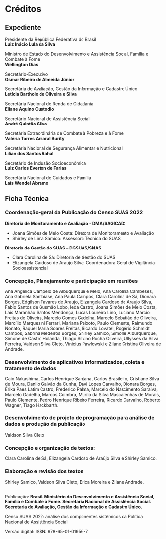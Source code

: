 # Créditos {.unnumbered}

## Expediente {.unnumbered}

Presidente da República Federativa do Brasil\
**Luiz Inácio Lula da Silva**

Ministro de Estado do Desenvolvimento e Assistência Social, Família e Combate à Fome\
**Wellington Dias**

Secretário-Executivo\
**Osmar Ribeiro de Almeida Júnior**

Secretária de Avaliação, Gestão da Informação e Cadastro Único\
**Letícia Bartholo de Oliveira e Silva**

Secretária Nacional de Renda de Cidadania\
**Eliane Aquino Custodio**

Secretário Nacional de Assistência Social\
**André Quintão Silva**

Secretária Extraordinária de Combate à Pobreza e à Fome\
**Valéria Torres Amaral Burity**

Secretária Nacional de Segurança Alimentar e Nutricional\
**Lilian dos Santos Rahal**

Secretário de Inclusão Socioeconômica\
**Luiz Carlos Everton de Farias**

Secretária Nacional de Cuidados e Família\
**Laís Wendel Abramo**

## Ficha Técnica {.unnumbered}

### Coordenação-geral da Publicação do Censo SUAS 2022 {.unnumbered}

**Diretoria de Monitoramento e Avaliação - DMA/SAGICAD:**

-   Joana Simões de Melo Costa: Diretora de Monitoramento e Avaliação
-   Shirley de Lima Samico: Assessora Técnica do SUAS

**Diretoria de Gestão do SUAS -- DGSUAS/SNAS**

-   Clara Carolina de Sá: Diretoria de Gestão do SUAS
-   Elizangela Cardoso de Araujo Silva: Coordenadora Geral de Vigilância Socioassistencial

### Concepção, Planejamento e participação em reuniões {.unnumbered}

Ana Angelica Campelo de Albuquerque e Melo, Ana Carolina Cambeses, Ana Gabriela Sambiase, Ana Paula Campos, Clara Carolina de Sá, Dionara Borges, Edgilson Tavares de Araujo, Elizangela Cardoso de Araujo Silva, Fabio Santos de Gusmão Lobo, Ieda Castro, Joana Simões de Melo Costa, Lais Maranhão Santos Mendonça, Lucas Loureiro Lino, Luciano Márcio Freitas de Oliveira, Marcelo Gomes Gadelha, Marcelo Sebatião de Oliveira, Marcílio Marquesini Ferrari, Mariana Peixoto, Paulo Clemente, Raimundo Nonato, Raquel Maria Soares Freitas, Ricardo Lovatel, Rogério Schmidt Campos, Sabrina Medeiros Borges, Shirley Samico, Simone Alburquerque, Simone de Castro Holanda, Thiago Silvino Rocha Oliveira, Ullysses da Silva Ferreira, Valdson Silva Cleto, Vinicius Pawlowski e Zilane Cristina Oliveira de Andrade.

### Desenvolvimento de aplicativos informatizados, coleta e tratamento de dados {.unnumbered}

Caio Nakashima, Carlos Henrique Santana, Carlos Brasileiro, Cristiane Silva de Moura, Danilo Galvão da Cunha, Davi Lopes Carvalho, Dionara Borges, Érika Paes Latim Castro, Frederico Palma, Marcelo do Nascimento Saraiva, Marcelo Gadelha, Marcos Coimbra, Murilo da Silva Mascarenhas de Morais, Paulo Clemente, Pedro Henrique Ribeiro Ferreira, Ricardo Carvalho, Roberto Wagner, Tiago Hackbarth.

### Desenvolvimento de projeto de programação para análise de dados e produção da publicação {.unnumbered}

Valdson Silva Cleto

### Concepção e organização de textos: {.unnumbered}

Clara Carolina de Sá, Elizangela Cardoso de Araújo Silva e Shirley Samico.

### Elaboração e revisão dos textos {.unnumbered}

Shirley Samico, Valdson Silva Cleto, Erica Moreira e Zilane Andrade.

##

Publicação: **Brasil. Ministério do Desenvolvimento e Assistência Social, Família e Combate à Fome. Secretaria Nacional de Assistência Social. Secretaria de Avaliação, Gestão da Informação e Cadastro Único.**

Censo SUAS 2022: análise dos componentes sistêmicos da Política Nacional de Assistência Social

Versão digital: ISBN: 978-65-01-01956-7
